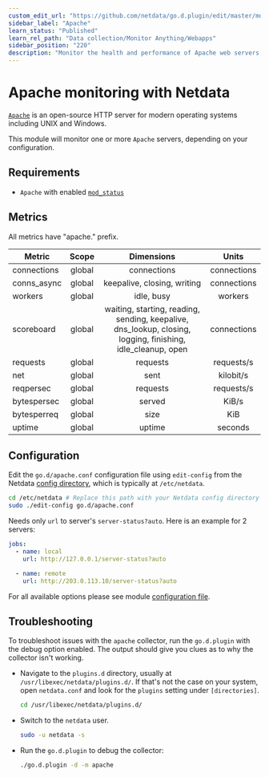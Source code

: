 ```yaml
---
custom_edit_url: "https://github.com/netdata/go.d.plugin/edit/master/modules/apache/README.md"
sidebar_label: "Apache"
learn_status: "Published"
learn_rel_path: "Data collection/Monitor Anything/Webapps"
sidebar_position: "220"
description: "Monitor the health and performance of Apache web servers with zero configuration, per-second metric granularity, and interactive visualizations."
---
```



# Apache monitoring with Netdata

[`Apache`](https://httpd.apache.org/) is an open-source HTTP server for modern operating systems including UNIX and
Windows.

This module will monitor one or more `Apache` servers, depending on your configuration.

## Requirements

- `Apache` with enabled [`mod_status`](https://httpd.apache.org/docs/2.4/mod/mod_status.html)

## Metrics

All metrics have "apache." prefix.

| Metric      | Scope  |                                                 Dimensions                                                  |    Units    |
|-------------|:------:|:-----------------------------------------------------------------------------------------------------------:|:-----------:|
| connections | global |                                                 connections                                                 | connections |
| conns_async | global |                                         keepalive, closing, writing                                         | connections |
| workers     | global |                                                 idle, busy                                                  |   workers   |
| scoreboard  | global | waiting, starting, reading, sending, keepalive, dns_lookup, closing, logging, finishing, idle_cleanup, open | connections |
| requests    | global |                                                  requests                                                   | requests/s  |
| net         | global |                                                    sent                                                     |  kilobit/s  |
| reqpersec   | global |                                                  requests                                                   | requests/s  |
| bytespersec | global |                                                   served                                                    |    KiB/s    |
| bytesperreq | global |                                                    size                                                     |     KiB     |
| uptime      | global |                                                   uptime                                                    |   seconds   |

## Configuration

Edit the `go.d/apache.conf` configuration file using `edit-config` from the
Netdata [config directory](https://learn.netdata.cloud/docs/configure/nodes), which is typically at `/etc/netdata`.

```bash
cd /etc/netdata # Replace this path with your Netdata config directory
sudo ./edit-config go.d/apache.conf
```

Needs only `url` to server's `server-status?auto`. Here is an example for 2 servers:

```yaml
jobs:
  - name: local
    url: http://127.0.0.1/server-status?auto

  - name: remote
    url: http://203.0.113.10/server-status?auto
```

For all available options please see
module [configuration file](https://github.com/netdata/go.d.plugin/blob/master/config/go.d/apache.conf).

## Troubleshooting

To troubleshoot issues with the `apache` collector, run the `go.d.plugin` with the debug option enabled. The output
should give you clues as to why the collector isn't working.

- Navigate to the `plugins.d` directory, usually at `/usr/libexec/netdata/plugins.d/`. If that's not the case on
  your system, open `netdata.conf` and look for the `plugins` setting under `[directories]`.

  ```bash
  cd /usr/libexec/netdata/plugins.d/
  ```

- Switch to the `netdata` user.

  ```bash
  sudo -u netdata -s
  ```

- Run the `go.d.plugin` to debug the collector:

  ```bash
  ./go.d.plugin -d -m apache
  ```
